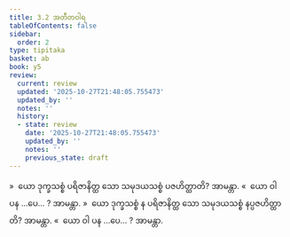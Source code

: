 ```yaml
---
title: 3.2 အတီတဝါရ
tableOfContents: false
sidebar:
  order: 2
type: tipitaka
basket: ab
book: y5
review:
  current: review
  updated: '2025-10-27T21:48:05.755473'
  updated_by: ''
  notes: ''
  history:
  - state: review
    date: '2025-10-27T21:48:05.755473'
    updated_by: ''
    notes: ''
    previous_state: draft
---
```



<ReviewStatus review={frontmatter.review} showDetails={true} />

<HypothesisAnnotation frontmatter={frontmatter} />

<DynamicBreadcrumb />

<Division number="166" book="y5" e="ch" v="33" p="264">

<Paragraph number="797" book="y5">
»  ယော ဒုက္ခသစ္စံ ပရိဇာနိတ္ထ သော သမုဒယသစ္စံ ပဇဟိတ္ထာတိ? အာမန္တာ.
</Paragraph>

<Paragraph number="798" book="y5">
«  ယော ဝါ ပန …ပေ… ? အာမန္တာ.
</Paragraph>

<Paragraph number="799" book="y5">
»  ယော ဒုက္ခသစ္စံ န ပရိဇာနိတ္ထ သော သမုဒယသစ္စံ နပ္ပဇဟိတ္ထာတိ? အာမန္တာ.
</Paragraph>

<Paragraph number="800" book="y5">
«  ယော ဝါ ပန …ပေ… ? အာမန္တာ.
</Paragraph>
</Division>
